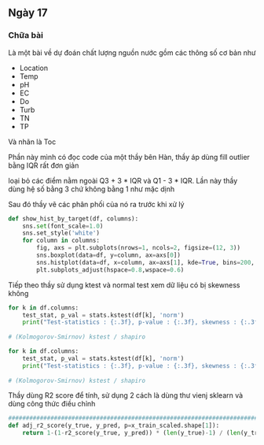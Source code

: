 ## Ngày 17

### Chữa bài 

Là một bài về dự đoán chất lượng nguồn nước gồm các thông số cơ bản như

- Location
- Temp
- pH
- EC
- Do
- Turb
- TN
- TP

Và nhãn là Toc

Phần này mình có đọc code của một thầy bên Hàn, thầy áp dùng fill outlier bằng IQR rất đơn giản

loại bỏ các điểm nằm ngoài Q3 + 3 * IQR và Q1 - 3 * IQR. Lần này thầy dùng hệ số bằng 3 chứ không bằng 1 như mặc dịnh

Sau đó thầy vẽ các phân phối của nó ra trước khi xử lý


```python
def show_hist_by_target(df, columns):
    sns.set(font_scale=1.0)
    sns.set_style('white')
    for column in columns:
        fig, axs = plt.subplots(nrows=1, ncols=2, figsize=(12, 3))
        sns.boxplot(data=df, y=column, ax=axs[0])
        sns.histplot(data=df, x=column, ax=axs[1], kde=True, bins=200, stat='frequency')
        plt.subplots_adjust(hspace=0.8,wspace=0.6)

```

Tiếp theo thầy sử dụng ktest và normal test xem dữ liệu có bị skewness không

```python
for k in df.columns:
    test_stat, p_val = stats.kstest(df[k], 'norm')
    print("Test-statistics : {:.3f}, p-value : {:.3f}, skewness : {:.3f}".format(test_stat, p_val, df[k].skew()))
    
# (Kolmogorov-Smirnov) kstest / shapiro

for k in df.columns:
    test_stat, p_val = stats.kstest(df[k], 'norm')
    print("Test-statistics : {:.3f}, p-value : {:.3f}, skewness : {:.3f}".format(test_stat, p_val, df[k].skew()))
    
# (Kolmogorov-Smirnov) kstest / shapiro
```

Thầy dùng R2 score để tính, sử dụng 2 cách là dùng thư vienj sklearn và dùng công thức điều chỉnh

```python
##############################################################################################################
def adj_r2_score(y_true, y_pred, p=x_train_scaled.shape[1]):
    return 1-(1-r2_score(y_true, y_pred)) * (len(y_true)-1) / (len(y_true) - p - 1)
```